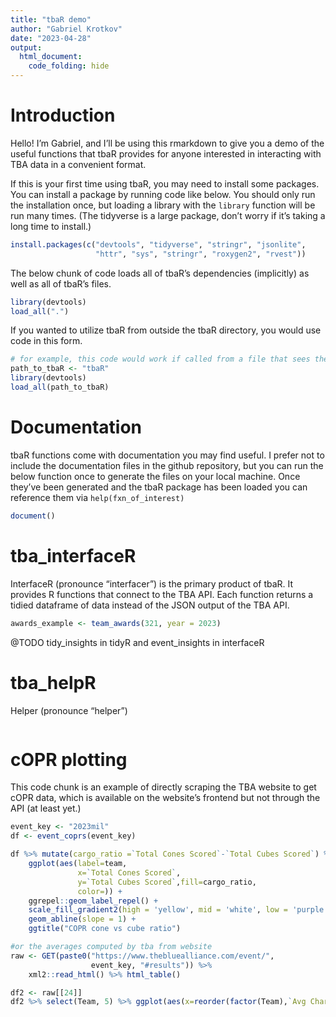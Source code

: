 ```yaml
---
title: "tbaR demo"
author: "Gabriel Krotkov"
date: "2023-04-28"
output: 
  html_document:
    code_folding: hide
---
```


# Introduction

Hello! I'm Gabriel, and I'll be using this rmarkdown to give you a demo of the useful functions that tbaR provides for anyone interested in interacting with TBA data in a convenient format. 

If this is your first time using tbaR, you may need to install some packages. You can install a package by running code like below. You should only run the installation once, but loading a library with the `library` function will be run many times. (The tidyverse is a large package, don't worry if it's taking a long time to install.)

```r
install.packages(c("devtools", "tidyverse", "stringr", "jsonlite", 
                   "httr", "sys", "stringr", "roxygen2", "rvest"))
```

The below chunk of code loads all of tbaR's dependencies (implicitly) as well as all of tbaR's files.

```r
library(devtools)
load_all(".")
```

If you wanted to utilize tbaR from outside the tbaR directory, you would use code in this form.

```r
# for example, this code would work if called from a file that sees the directory "tbaR"
path_to_tbaR <- "tbaR"
library(devtools)
load_all(path_to_tbaR)
```

# Documentation 

tbaR functions come with documentation you may find useful. I prefer not to include the documentation files in the github repository, but you can run the below function once to generate the files on your local machine. Once they've been generated and the tbaR package has been loaded you can reference them via `help(fxn_of_interest)`

```r
document()
```


# tba_interfaceR

InterfaceR (pronounce "interfacer") is the primary product of tbaR. It provides R functions that connect to the TBA API. Each function returns a tidied dataframe of data instead of the JSON output of the TBA API.

```r
awards_example <- team_awards(321, year = 2023)


```

@TODO tidy_insights in tidyR and event_insights in interfaceR

# tba_helpR

Helper (pronounce "helper")

```r

```

# cOPR plotting

This code chunk is an example of directly scraping the TBA website to get cOPR data, which is available on the website's frontend but not through the API (at least yet.)

```r
event_key <- "2023mil"
df <- event_coprs(event_key)

df %>% mutate(cargo_ratio =`Total Cones Scored`-`Total Cubes Scored`) %>% 
    ggplot(aes(label=team,
               x=`Total Cones Scored`, 
               y=`Total Cubes Scored`,fill=cargo_ratio,
               color=)) + 
    ggrepel::geom_label_repel() + 
    scale_fill_gradient2(high = 'yellow', mid = 'white', low = 'purple') +
    geom_abline(slope = 1) +
    ggtitle("COPR cone vs cube ratio")

#or the averages computed by tba from website
raw <- GET(paste0("https://www.thebluealliance.com/event/", 
                  event_key, "#results")) %>%
    xml2::read_html() %>% html_table()

df2 <- raw[[24]]
df2 %>% select(Team, 5) %>% ggplot(aes(x=reorder(factor(Team),`Avg Charge Station`),y=`Avg Charge Station`))+ geom_col() + coord_flip() +labs(y='team',caption='source: TBA 2023txfor website https://www.thebluealliance.com/event/2023txfor#results')
```
